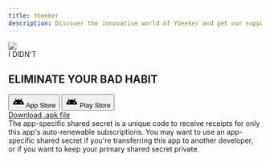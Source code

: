 ```yaml
---
title: YGeeker
description: Discover the innovative world of YGeeker and get our support.
---
```



<section className="flex min-h-[70vh] sm:min-h-[50vh] flex-col items-center justify-center px-3 sm:px-0">
	<div className="flex h-28 w-28 items-center justify-center rounded-xl bg-blue-600 overflow-hidden">
		<img className="w-full" src="/image/product/ididnt.png" />
    </div>
    <span className="mt-2 text-xl font-bold text-slate-600">I DIDN'T</span>
    <h1 className="mt-8 text-center text-3xl font-bold text-slate-500 sm:text-5xl font-koulen">
    	<span className="text-green-600">ELIMINATE</span>
    	YOUR BAD HABIT
    </h1>
    <div className="mt-8 flex space-x-4">
    	<button className="flex space-x-1 rounded-full bg-gray-200 px-6 py-2 text-black hover:bg-gray-400">
    		<svg
    			xmlns="http://www.w3.org/2000/svg"
    			height="24"
    			viewBox="0 -960 960 960"
    			width="24"
    		>
    			<path d="M40-240q9-107 65.5-197T256-580l-74-128q-6-9-3-19t13-15q8-5 18-2t16 12l74 128q86-36 180-36t180 36l74-128q6-9 16-12t18 2q10 5 13 15t-3 19l-74 128q94 53 150.5 143T920-240H40Zm240-110q21 0 35.5-14.5T330-400q0-21-14.5-35.5T280-450q-21 0-35.5 14.5T230-400q0 21 14.5 35.5T280-350Zm400 0q21 0 35.5-14.5T730-400q0-21-14.5-35.5T680-450q-21 0-35.5 14.5T630-400q0 21 14.5 35.5T680-350Z" />
    		</svg>
    		App Store
    	</button>
    	<button className="flex space-x-1 rounded-full bg-gray-200 px-6 py-2 text-black hover:bg-gray-400">
    		<svg
    			xmlns="http://www.w3.org/2000/svg"
    			height="24"
    			viewBox="0 -960 960 960"
    			width="24"
    		>
    			<path d="M40-240q9-107 65.5-197T256-580l-74-128q-6-9-3-19t13-15q8-5 18-2t16 12l74 128q86-36 180-36t180 36l74-128q6-9 16-12t18 2q10 5 13 15t-3 19l-74 128q94 53 150.5 143T920-240H40Zm240-110q21 0 35.5-14.5T330-400q0-21-14.5-35.5T280-450q-21 0-35.5 14.5T230-400q0 21 14.5 35.5T280-350Zm400 0q21 0 35.5-14.5T730-400q0-21-14.5-35.5T680-450q-21 0-35.5 14.5T630-400q0 21 14.5 35.5T680-350Z" />
    		</svg>
    		Play Store
    	</button>
    </div>
    <div className="mt-4 py-2">
    	<a href="#apk-link" className="text-blue-500 hover:underline">
    		Download .apk file
    	</a>
    </div>

</section>

<section className="flex justify-center bg-blue-400 p-12 text-white">
	<div className="max-w-[900px] text-center">
		<div className="text-lg">
			The app-specific shared secret is a unique code to receive receipts
			for only this app's auto-renewable subscriptions. You may want to
			use an app-specific shared secret if you're transferring this app to
			another developer, or if you want to keep your primary shared secret
			private.
		</div>
	</div>
</section>
